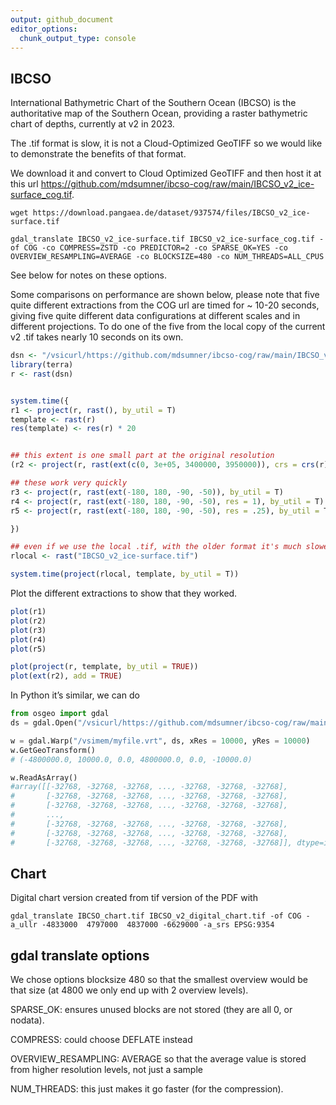 ```yaml
---
output: github_document
editor_options: 
  chunk_output_type: console
---
```


<!-- README.md is generated from README.Rmd. Please edit that file -->



## IBCSO

International Bathymetric Chart of the Southern Ocean (IBCSO) is the authoritative map of the Southern Ocean, providing a raster bathymetric chart of 
depths, currently at v2 in 2023. 

The .tif format is slow, it is not a Cloud-Optimized GeoTIFF so we would like to demonstrate the benefits of that format. 

We download it and convert to Cloud Optimized GeoTIFF and then host it
at this url [https://github.com/mdsumner/ibcso-cog/raw/main/IBCSO_v2_ice-surface_cog.tif](https://github.com/mdsumner/ibcso-cog/raw/main/IBCSO_v2_ice-surface_cog.tif). 


```
wget https://download.pangaea.de/dataset/937574/files/IBCSO_v2_ice-surface.tif

gdal_translate IBCSO_v2_ice-surface.tif IBCSO_v2_ice-surface_cog.tif -of COG -co COMPRESS=ZSTD -co PREDICTOR=2 -co SPARSE_OK=YES -co OVERVIEW_RESAMPLING=AVERAGE -co BLOCKSIZE=480 -co NUM_THREADS=ALL_CPUS
```

See below for notes on these options. 

Some comparisons on performance are shown below, please note that five quite different extractions from the COG url are timed for ~ 10-20 seconds, giving five quite different data configurations at different scales and in different projections. To do one of the five from the local copy of the current v2 .tif takes nearly 10 seconds on its own. 


```r
dsn <- "/vsicurl/https://github.com/mdsumner/ibcso-cog/raw/main/IBCSO_v2_ice-surface_cog.tif"
library(terra)
r <- rast(dsn)


system.time({
r1 <- project(r, rast(), by_util = T)
template <- rast(r)
res(template) <- res(r) * 20


## this extent is one small part at the original resolution
(r2 <- project(r, rast(ext(c(0, 3e+05, 3400000, 3950000)), crs = crs(r), res = 500), by_util = TRUE))

## these work very quickly
r3 <- project(r, rast(ext(-180, 180, -90, -50)), by_util = T)
r4 <- project(r, rast(ext(-180, 180, -90, -50), res = 1), by_util = T)
r5 <- project(r, rast(ext(-180, 180, -90, -50), res = .25), by_util = T)

})

## even if we use the local .tif, with the older format it's much slower
rlocal <- rast("IBCSO_v2_ice-surface.tif")

system.time(project(rlocal, template, by_util = T))

```

Plot the different extractions to show that they worked. 

```r
plot(r1)
plot(r2)
plot(r3)
plot(r4)
plot(r5)

plot(project(r, template, by_util = TRUE))
plot(ext(r2), add = TRUE)
```


In Python it's similar, we can do 

```python
from osgeo import gdal
ds = gdal.Open("/vsicurl/https://github.com/mdsumner/ibcso-cog/raw/main/IBCSO_v2_ice-surface_cog.tif")

w = gdal.Warp("/vsimem/myfile.vrt", ds, xRes = 10000, yRes = 10000)
w.GetGeoTransform()
# (-4800000.0, 10000.0, 0.0, 4800000.0, 0.0, -10000.0)

w.ReadAsArray()
#array([[-32768, -32768, -32768, ..., -32768, -32768, -32768],
#       [-32768, -32768, -32768, ..., -32768, -32768, -32768],
#       [-32768, -32768, -32768, ..., -32768, -32768, -32768],
#       ...,
#       [-32768, -32768, -32768, ..., -32768, -32768, -32768],
#       [-32768, -32768, -32768, ..., -32768, -32768, -32768],
#       [-32768, -32768, -32768, ..., -32768, -32768, -32768]], dtype=int16)


```



## Chart

Digital chart version created from tif version of the PDF with

```
gdal_translate IBCSO_chart.tif IBCSO_v2_digital_chart.tif -of COG -a_ullr -4833000  4797000  4837000 -6629000 -a_srs EPSG:9354 
```


## gdal translate options

We chose options blocksize 480 so that the smallest overview would be that size (at 4800 we only end up with 2 overview levels). 

SPARSE_OK: ensures unused blocks are not stored (they are all 0, or nodata). 

COMPRESS: could choose DEFLATE instead

OVERVIEW_RESAMPLING: AVERAGE so that the average value is stored from higher resolution levels, not just a sample

NUM_THREADS: this just makes it go faster (for the compression). 

